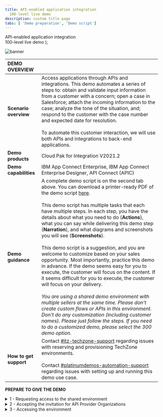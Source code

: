 ```yaml
---
title: API-enabled application integration
  100-level live demo
description: custom title page
tabs: [ 'Demo preparation', 'Demo script']
---
```


  <span>
    API-enabled application integration <br /> 100-level live demo
  </span>
);

![banner](./images/100-INT-API-enabled-Prep-GitHub-banner-short.jpg)

<span id="place1"></span>

| DEMO OVERVIEW | |
| :--- | :--- |
| **Scenario overview** | Access applications through APIs and integrations. This demo automates a series of steps to: obtain and validate input information from a customer with a concern; open a case in Salesforce; attach the incoming information to the case; analyze the tone of the situation, and; respond to the customer with the case number and expected date for resolution.<br/><br/>To automate this customer interaction, we will use both APIs and integrations to back-end applications. |
| **Demo products** | Cloud Pak for Integration V2021.2 |
| **Demo capabilities** | IBM App Connect Enterprise, IBM App Connect Enterprise Designer, API Connect (APIC) |
| **Demo guidance** | A complete demo script is on the second tab above. You can download a printer-ready PDF of the demo script <a href="./100-Integration-Demo-Script.pdf" target="_blank" rel="noreferrer">here</a>. <br/><br/> This demo script has multiple tasks that each have multiple steps. In each step, you have the details about what you need to do (**Actions**), what you can say while delivering this demo step (**Narration**), and what diagrams and screenshots you will see (**Screenshots**).<br/><br/> This demo script is a suggestion, and you are welcome to customize based on your sales opportunity. Most importantly, practice this demo in advance. If the demo seems easy for you to execute, the customer will focus on the content. If it seems difficult for you to execute, the customer will focus on your delivery. <br/><br/> *You are using a shared demo environment with multiple sellers at the same time. Please don't create custom flows or APIs in this environment. Don't do any customization (including customer names). Please just follow the steps. If you need to do a customized demo, please select the 300 demo option.* |
| **How to get support** | Contact <a href="https://ibm-cloud.slack.com/archives/C0124J683GW" target="_blank" rel="noreferrer">#itz-techzone-support</a> regarding issues with reserving and provisioning TechZone environments. <br/><br/> Contact <a href="https://ibm-cloud.slack.com/archives/C0216F39ACU" target="_blank" rel="noreferrer">#platinumdemos-automation-support</a> regarding issues with setting up and running this demo use case. |

**PREPARE TO GIVE THE DEMO**

<details>

<summary>1 - Requesting access to the shared environment</summary>
<br/>

| **1.1** | **Accessing the Cloud Pak Outcomes collection** |
| :--- | :--- |
| **Actions** | 1.1.1.Access the <a href="https://techzone.ibm.com/my/reservations/create/610af4dfcdbe520017f00ac7" target="_blank" rel="noreferrer">Cloud Pak for Integration - Outcomes</a> page on IBM Asset Repo, and log in using your IBM credentials. &nbsp;&nbsp;&nbsp;&nbsp;&nbsp;&nbsp;&nbsp;&nbsp;&nbsp;&nbsp;&nbsp;&nbsp;&nbsp;&nbsp;&nbsp;&nbsp;&nbsp;&nbsp;&nbsp;&nbsp;&nbsp;&nbsp;&nbsp;&nbsp;&nbsp;&nbsp;&nbsp;&nbsp;&nbsp;&nbsp;&nbsp;&nbsp;&nbsp;&nbsp;&nbsp;&nbsp;&nbsp;&nbsp;&nbsp;&nbsp; |

| **1.2** | **Defining the details of your ROKS reservation** |
| :--- | :--- |
| **Actions** | 1.2.1.Select your **Reservation type**.&nbsp; &nbsp; &nbsp; &nbsp; &nbsp; &nbsp; &nbsp; &nbsp; &nbsp; &nbsp; &nbsp; &nbsp; &nbsp; &nbsp; &nbsp; &nbsp; &nbsp; &nbsp; &nbsp; &nbsp; &nbsp; &nbsp; &nbsp; &nbsp; &nbsp; &nbsp; &nbsp; &nbsp; &nbsp; &nbsp; &nbsp; &nbsp; &nbsp; &nbsp; &nbsp; <br/><br/>![](images/outcomes-reservation-type.png)<br/><br/>1.2.2.Follow the **Create a reservation** form to define the details of your ROKS Reservation.<br/><br/>![](images/outcomes-create-reservation.png)<br/><br/>1.2.3.After few seconds, your Cloud Pak for Integration Outcomes Demonstration is ready.<br/><br/>![](images/outcomes-ready.png)<br/><br/> |

<br/>

**[Go to top](#place1)**

</details>

<details>

<summary>2 - Accepting the invitation for API Provider Organizations</summary>
<br/>

| **2.1** | **Copy Login and Password** |
| :--- | :---  |
| **Actions** | 2.1.1.Check your email. You should have received two emails, one from IBM Cloud and the second one from APIC Administrator. Let's start with the **IBM Cloud's** email. In this email, you should have the environment URL, login and password. Copy the **login** and **password**. <br/><br/>![](images/outcomes-email.png)<br/><br/> |

| **2.2** | **Access the demo API provider organization** |
| :--- | :---  |
| **Actions** | 2.2.1.As part of the demo, you will need to access the Demo API Provider Organization in IBM API Connect. Open the **APIC Administrator's** email, and click the link to accept the invitation. <br/><br/>![](images/api-org-invitation.png)<br/><br/> |

| **2.3** | **Log in to present demo** |
| :--- | :--- |
| **Actions** | 2.3.1.Select the **openldap Outcomes** authentication type. &nbsp; &nbsp; &nbsp; &nbsp; &nbsp; &nbsp; &nbsp; &nbsp; &nbsp; &nbsp; &nbsp; &nbsp; &nbsp; &nbsp; &nbsp; &nbsp; &nbsp; &nbsp; &nbsp; &nbsp; &nbsp; &nbsp; &nbsp; &nbsp; &nbsp; &nbsp; &nbsp; &nbsp; &nbsp; &nbsp; &nbsp; &nbsp; &nbsp; &nbsp; &nbsp; <br/><br/>![](images/100-preparation-2-3-1.png)<br/><br/>2.3.2.Log in using the **username** and **password**.<br/><br/>![](images/apic-login.png)<br/><br/>2.3.3.Now you should see a **Registration completed successfully** screen. You are ready to present the demo!<br/><br/>![](images/apic-registration.png)<br/><br/> |

<br/>

**[Go to top](#place1)**

</details>

<details>

<summary>3 - Accessing the environment</summary>
<br/>

| **3.1** | **Receive and review emails** |
| :--- | :--- |
| **Actions** | 3.1.1.When you need to access your demo environment, just use the URL, login and password available IBM Cloud's email. *Note: Take note of these as you will use them multiple times during the demo.* <br/><br/>![](images/outcomes-email.png)<br/><br/>3.1.2.Open the **URL**. |

| **3.2** | **Log in to Enterprise LDAP** |
| :--- | :--- |
| **Actions** | 3.2.1.If necessary, accept the risks. On the *Log in* page, click on **Enterprise LDAP** link.&nbsp;&nbsp;&nbsp;&nbsp;&nbsp;&nbsp;&nbsp;&nbsp;&nbsp;&nbsp;&nbsp;&nbsp;&nbsp;&nbsp;&nbsp;&nbsp;&nbsp;&nbsp;&nbsp;&nbsp;&nbsp;&nbsp;&nbsp;&nbsp;&nbsp;&nbsp;&nbsp;&nbsp;&nbsp;&nbsp;&nbsp;&nbsp;&nbsp;&nbsp;&nbsp;&nbsp;&nbsp;&nbsp;&nbsp;&nbsp;<br/><br/>![](images/outcomes-ready.png)<br/><br/> &nbsp;&nbsp;&nbsp;&nbsp;&nbsp;&nbsp;&nbsp;&nbsp;&nbsp;&nbsp;&nbsp;&nbsp;&nbsp;&nbsp;&nbsp;&nbsp;&nbsp;&nbsp;&nbsp;&nbsp;&nbsp;&nbsp;&nbsp;&nbsp;&nbsp;&nbsp;&nbsp;&nbsp;&nbsp;&nbsp;&nbsp;&nbsp;&nbsp;&nbsp;&nbsp;&nbsp;&nbsp;&nbsp;&nbsp;&nbsp;&nbsp;&nbsp;&nbsp;&nbsp;&nbsp;&nbsp;&nbsp;&nbsp;&nbsp;&nbsp;&nbsp;&nbsp;&nbsp;&nbsp;&nbsp;&nbsp;&nbsp;&nbsp;&nbsp;&nbsp;&nbsp;&nbsp;&nbsp;&nbsp;&nbsp;&nbsp;&nbsp;&nbsp;&nbsp;&nbsp;&nbsp;&nbsp;&nbsp;&nbsp;&nbsp;&nbsp;&nbsp;&nbsp;&nbsp;&nbsp;&nbsp;&nbsp;&nbsp;&nbsp;&nbsp;&nbsp;&nbsp;&nbsp;&nbsp;&nbsp;&nbsp;&nbsp;&nbsp;&nbsp;&nbsp;&nbsp;&nbsp;&nbsp;&nbsp;&nbsp;&nbsp;&nbsp;&nbsp;&nbsp;&nbsp;&nbsp;&nbsp;&nbsp;&nbsp;&nbsp;&nbsp;&nbsp;&nbsp;&nbsp;&nbsp;&nbsp;&nbsp;&nbsp;&nbsp;&nbsp;<br/><br/>![](images/100-preparation-3-2-1.png)<br/><br/>3.2.2.Log in, using the username and password that you received in your email.<br/><br/>![](images/100-preparation-3-2-2.png)<br/><br/> |

<br/>

**[Go to top](#place1)**

</details>
